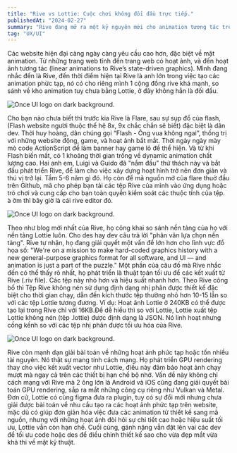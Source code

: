 ```yaml
---
title: "Rive vs Lottie: Cuộc chơi không đối đầu trực tiếp."
publishedAt: "2024-02-27"
summary: "Rive đang mở ra một kỷ nguyên mới cho animation tương tác trên web."
tag: "UX/UI"
---
```


Các website hiện đại càng ngày càng yêu cầu cao hơn, đặc biệt về mặt animation. Từ những trang web tĩnh đến trang web có hoạt ảnh, và đến hoạt ảnh tương tác (linear animations to Rive’s state-driven graphics).
Mình đang nhắc đến là Rive, đến thời điểm hiện tại Rive là anh lớn trong việc tạo các animation phức tạp, nó có cho riêng mình 1 cộng đồng rive khá mạnh, so sánh về kho animation tuy chưa bằng Lottie, ở đây không hẳn là đối đầu.

![Once UI logo on dark background.](https://images.spiderum.com/sp-images/5c753870f4c711efb2c67768c7daa072.png)

Cho bạn nào chưa biết thì trước kia Rive là Flare, sau sự sụp đổ của flash, (Flash website người thuộc thế hệ 8x, 9x chắc chắn sẽ biết) đặc biệt là dân dev. Thời huy hoàng, dân chúng gọi “Flash - Ông vua không ngai”, thống trị với những website động, game, và hoạt ảnh bắt mắt. Thời ngày ngày mày mò code ActionScript để làm banner hay game lỏ để thể hiện. Và từ khi Flash biến mất, có 1 khoảng thời gian trống về dynamic animation chất lượng cao. Hai anh em, Luigi và Guido đã "nắm đầu" thử thách này và bắt đầu phát triển Rive, để làm cho việc xây dựng hoạt hình trở nên đơn giản và thú vị trở lại. Tầm 5-6 năm gì đó. Họ còn để mã nguồn mở của flare thuở đầu trên Github, mã cho phép bạn tải các tệp Rive của mình vào ứng dụng hoặc trò chơi và cung cấp cho bạn toàn quyền kiểm soát các thuộc tính của tệp. à ờm thì bây giờ là cái rive editor đó.

![Once UI logo on dark background.](https://images.spiderum.com/sp-images/21e9cfb0f4d411efb611d533fd8d6bcf.png)

Theo như blog mới nhất của Rive, họ công khai so sánh nền tảng của họ với nền tảng Lottie luôn. Cho des hay dev câu trả lời "phân vân lựa chọn nền tảng". Rive tự nhận, họ đang giải quyết một vấn đề lớn hơn cho lĩnh vực đồ họa số: "We're on a mission to make hard-coded graphics history with a new general-purpose graphics format for all software, and Ul — and animation is just a part of the puzzle."
Một phần của câu đố mà Rive nhắc đến có thể thấy rõ nhất, họ phát triển là thuật toán tối ưu để các kết xuất từ Rive (.riv file). Các tệp này nhỏ hơn và hiệu suất nhanh hơn. Theo Rive công bố thì Tệp Rive không nén sử dụng định dạng nhị phân được thiết kế đặc biệt cho thời gian chạy, dẫn đến kích thước tệp thường nhỏ hơn 10-15 lần so với các tệp Lottie tương đương. 
Ví dụ: Hoạt ảnh Lottie ở 240KB có thể được tạo lại trong Rive chỉ với 16KB.Để dễ hiểu thì so với Lottie, Lottie xuất tệp Lottie không nén (tệp .lottie) được định dạng là JSON. Nó linh hoạt nhưng cồng kềnh so với các tệp nhị phân được tối ưu hóa của Rive.

![Once UI logo on dark background.](/images/projects/project-01/cover-01.jpg)

Rive còn mạnh dạn giải bài toán về những hoạt ảnh phức tạp hoặc tốn nhiều tài nguyên. Nó thật sự mang tính cách mạng. Họ phát triển GPU rendering thay cho việc kết xuất vector như Lottie, điều này đảm bảo hoạt ảnh chạy mượt mà ngay cả trên các thiết bị hạn chế bộ nhớ. Vấn đề này không chỉ cách mạng với Rive mà 2 ông lớn là Android và iOS cũng đang giải quyết bài toán GPU rendering, sắp ra mắt những công cụ riêng như Vulkan và Metal.
Đơn cử, Lottie có cùng figma đưa ra plugin, tuy có sự đổi mới nhưng chưa giải được bài toán về nhu cầu tạo ra các hoạt ảnh phức tạp trên website, mặc dù có giúp đơn giản hóa việc đưa các animation từ thiết kế sang mã nguồn, nhưng với những hoạt ảnh đòi hỏi sự chi tiết cao hoặc hiệu suất tối ưu, Lottie vẫn còn hạn chế. Cuối cùng, gánh nặng vẫn đặt lên vai các dev để tối ưu code hoặc des để điều chỉnh thiết kế sao cho vừa đẹp mắt vừa khả thi về mặt kỹ thuật.